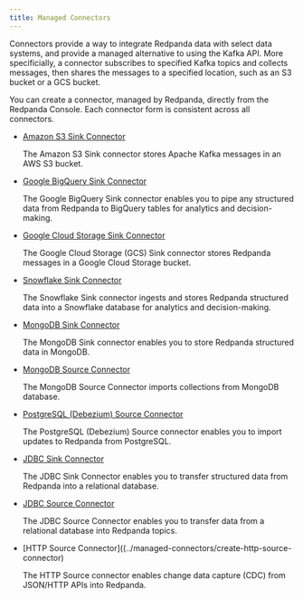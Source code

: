 ```yaml
---
title: Managed Connectors
---
```


<head>
    <meta name="title" content="Managed Connectors | Redpanda Docs"/>
    <meta name="description" content="Connectors provide a framework for streaming data into and out of Redpanda."/>
    <link rel="canonical" href="https://docs.redpanda.com/docs/deploy/deployment-option/cloud/managed-connectors/" />
</head>

Connectors provide a way to integrate Redpanda data with select data systems, and
provide a managed alternative to using the Kafka API. More specificially, a connector
subscribes to specified Kafka topics and collects messages, then shares
the messages to a specified location, such as an S3 bucket or a GCS bucket.

You can create a connector, managed by Redpanda, directly from the Redpanda
Console. Each connector form is consistent across all connectors.

- [Amazon S3 Sink Connector](../managed-connectors/create-s3-sink-connector)

    The Amazon S3 Sink connector stores Apache Kafka messages in an AWS S3 bucket.

- [Google BigQuery Sink Connector](../managed-connectors/create-gcp-bigquery-connector)

    The Google BigQuery Sink connector enables you to pipe any structured data
    from Redpanda to BigQuery tables for analytics and decision-making.

- [Google Cloud Storage Sink Connector](../managed-connectors/create-gcs-connector)

    The Google Cloud Storage (GCS) Sink connector stores Redpanda messages in a
    Google Cloud Storage bucket.

- [Snowflake Sink Connector](../managed-connectors/create-snowflake-connector)

    The Snowflake Sink connector ingests and stores Redpanda structured data into a
    Snowflake database for analytics and decision-making.

- [MongoDB Sink Connector](../managed-connectors/create-mongodb-sink-connector)

    The MongoDB Sink connector enables you to store Redpanda structured data in
    MongoDB.

- [MongoDB Source Connector](../managed-connectors/create-mongodb-source-connector)

    The MongoDB Source Connector imports collections from MongoDB database.

- [PostgreSQL (Debezium) Source Connector](../managed-connectors/create-postgresql-connector)

    The PostgreSQL (Debezium) Source connector enables you to import updates to Redpanda
    from PostgreSQL.

- [JDBC Sink Connector](../managed-connectors/create-jdbc-sink-connector)

    The JDBC Sink Connector enables you to transfer structured data from Redpanda into
    a relational database.

- [JDBC Source Connector](../managed-connectors/create-jdbc-source-connector)

    The JDBC Source Connector enables you to transfer data from a relational database
    into Redpanda topics.

- [HTTP Source Connector]((../managed-connectors/create-http-source-connector)

   The HTTP Source connector enables change data capture (CDC) from
   JSON/HTTP APIs into Redpanda.
